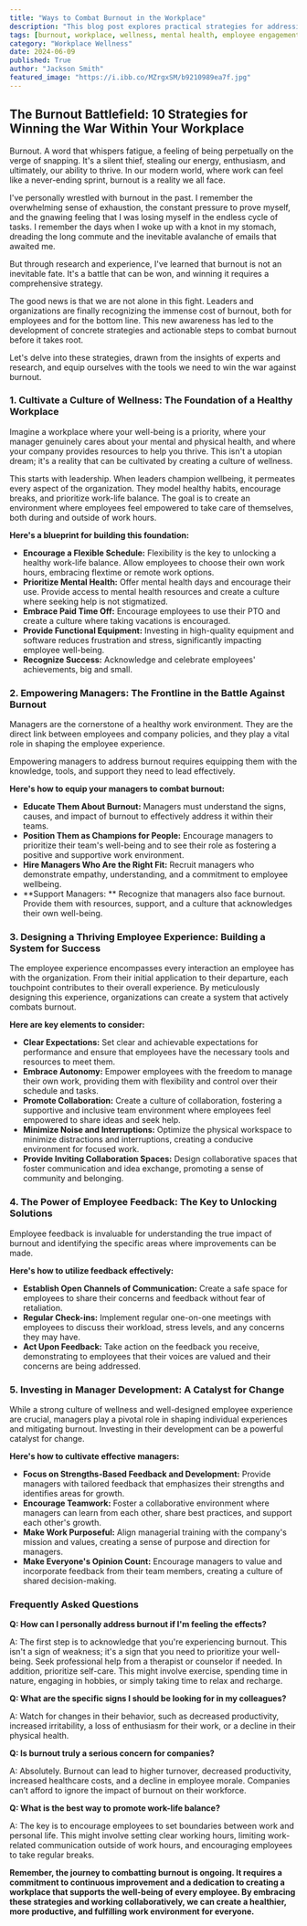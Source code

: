 ```yaml
---
title: "Ways to Combat Burnout in the Workplace"
description: "This blog post explores practical strategies for addressing employee burnout in the workplace. It covers key areas like creating a culture of wellness, empowering managers, designing a positive employee experience, and fostering open communication. Learn actionable steps to prevent and manage burnout for a healthier and more productive work environment."
tags: [burnout, workplace, wellness, mental health, employee engagement, management, leadership, work-life balance, productivity, employee experience, stress management]
category: "Workplace Wellness"
date: 2024-06-09
published: True
author: "Jackson Smith"
featured_image: "https://i.ibb.co/MZrgxSM/b9210989ea7f.jpg"
---
```


##  The Burnout Battlefield: 10 Strategies for Winning the War Within Your Workplace

Burnout. A word that whispers fatigue, a feeling of being perpetually on the verge of snapping.  It's a silent thief, stealing our energy, enthusiasm, and ultimately, our ability to thrive. In our modern world, where work can feel like a never-ending sprint, burnout is a reality we all face.  

I've personally wrestled with burnout in the past.  I remember the overwhelming sense of exhaustion, the constant pressure to prove myself, and the gnawing feeling that I was losing myself in the endless cycle of tasks.  I remember the days when I woke up with a knot in my stomach, dreading the long commute and the inevitable avalanche of emails that awaited me.  

But through research and experience, I've learned that burnout is not an inevitable fate.  It's a battle that can be won, and winning it requires a comprehensive strategy. 

The good news is that we are not alone in this fight. Leaders and organizations are finally recognizing the immense cost of burnout, both for employees and for the bottom line. This new awareness has led to the development of concrete strategies and actionable steps to combat burnout before it takes root. 

Let's delve into these strategies, drawn from the insights of experts and research, and equip ourselves with the tools we need to win the war against burnout.

### **1. Cultivate a Culture of Wellness:  The Foundation of a Healthy Workplace**

Imagine a workplace where your well-being is a priority, where your manager genuinely cares about your mental and physical health, and where your company provides resources to help you thrive.  This isn't a utopian dream; it's a reality that can be cultivated by creating a culture of wellness.

This starts with leadership.  When leaders champion wellbeing, it permeates every aspect of the organization.  They model healthy habits, encourage breaks, and prioritize work-life balance.  The goal is to create an environment where employees feel empowered to take care of themselves, both during and outside of work hours.

**Here's a blueprint for building this foundation:**

- **Encourage a Flexible Schedule:**  Flexibility is the key to unlocking a healthy work-life balance.  Allow employees to choose their own work hours, embracing flextime or remote work options.
- **Prioritize Mental Health:**  Offer mental health days and encourage their use.  Provide access to mental health resources and create a culture where seeking help is not stigmatized.
- **Embrace Paid Time Off:**  Encourage employees to use their PTO and create a culture where taking vacations is encouraged.
- **Provide Functional Equipment:**  Investing in high-quality equipment and software reduces frustration and stress, significantly impacting employee well-being.
- **Recognize Success:**  Acknowledge and celebrate employees' achievements, big and small.

### **2. Empowering Managers:  The Frontline in the Battle Against Burnout**

Managers are the cornerstone of a healthy work environment.  They are the direct link between employees and company policies, and they play a vital role in shaping the employee experience.  

Empowering managers to address burnout requires equipping them with the knowledge, tools, and support they need to lead effectively.  

**Here's how to equip your managers to combat burnout:**

- **Educate Them About Burnout:**  Managers must understand the signs, causes, and impact of burnout to effectively address it within their teams.
- **Position Them as Champions for People:** Encourage managers to prioritize their team's well-being and to see their role as fostering a positive and supportive work environment.
- **Hire Managers Who Are the Right Fit:**  Recruit managers who demonstrate empathy, understanding, and a commitment to employee wellbeing.
- **Support Managers: **  Recognize that managers also face burnout. Provide them with resources, support, and a culture that acknowledges their own well-being.

### **3.  Designing a Thriving Employee Experience:  Building a System for Success**

The employee experience encompasses every interaction an employee has with the organization.  From their initial application to their departure, each touchpoint contributes to their overall experience.  By meticulously designing this experience, organizations can create a system that actively combats burnout.

**Here are key elements to consider:**

- **Clear Expectations:** Set clear and achievable expectations for performance and ensure that employees have the necessary tools and resources to meet them.
- **Embrace Autonomy:**  Empower employees with the freedom to manage their own work, providing them with flexibility and control over their schedule and tasks.
- **Promote Collaboration:**  Create a culture of collaboration, fostering a supportive and inclusive team environment where employees feel empowered to share ideas and seek help.
- **Minimize Noise and Interruptions:**  Optimize the physical workspace to minimize distractions and interruptions, creating a conducive environment for focused work.
- **Provide Inviting Collaboration Spaces:**  Design collaborative spaces that foster communication and idea exchange, promoting a sense of community and belonging.

### **4.  The Power of Employee Feedback:  The Key to Unlocking Solutions**

Employee feedback is invaluable for understanding the true impact of burnout and identifying the specific areas where improvements can be made. 

**Here's how to utilize feedback effectively:**

- **Establish Open Channels of Communication:**  Create a safe space for employees to share their concerns and feedback without fear of retaliation.
- **Regular Check-ins:** Implement regular one-on-one meetings with employees to discuss their workload, stress levels, and any concerns they may have.
- **Act Upon Feedback:**  Take action on the feedback you receive, demonstrating to employees that their voices are valued and their concerns are being addressed.

### **5.  Investing in Manager Development:  A Catalyst for Change**

While a strong culture of wellness and well-designed employee experience are crucial, managers play a pivotal role in shaping individual experiences and mitigating burnout. Investing in their development can be a powerful catalyst for change.

**Here's how to cultivate effective managers:**

- **Focus on Strengths-Based Feedback and Development:** Provide managers with tailored feedback that emphasizes their strengths and identifies areas for growth.
- **Encourage Teamwork:**  Foster a collaborative environment where managers can learn from each other, share best practices, and support each other's growth.
- **Make Work Purposeful:**  Align managerial training with the company's mission and values, creating a sense of purpose and direction for managers.
- **Make Everyone's Opinion Count:**  Encourage managers to value and incorporate feedback from their team members, creating a culture of shared decision-making.

### **Frequently Asked Questions**

**Q: How can I personally address burnout if I'm feeling the effects?**

A: The first step is to acknowledge that you're experiencing burnout. This isn't a sign of weakness; it's a sign that you need to prioritize your well-being.  Seek professional help from a therapist or counselor if needed.  In addition, prioritize self-care.  This might involve exercise, spending time in nature, engaging in hobbies, or simply taking time to relax and recharge.

**Q:  What are the specific signs I should be looking for in my colleagues?**

A:  Watch for changes in their behavior, such as decreased productivity, increased irritability, a loss of enthusiasm for their work, or a decline in their physical health.

**Q:  Is burnout truly a serious concern for companies?**

A:  Absolutely.  Burnout can lead to higher turnover, decreased productivity, increased healthcare costs, and a decline in employee morale.  Companies can’t afford to ignore the impact of burnout on their workforce.

**Q:  What is the best way to promote work-life balance?**

A:  The key is to encourage employees to set boundaries between work and personal life.  This might involve setting clear working hours, limiting work-related communication outside of work hours, and encouraging employees to take regular breaks.

**Remember,  the journey to combatting burnout is ongoing. It requires a commitment to continuous improvement and a dedication to creating a workplace that supports the well-being of every employee. By embracing these strategies and working collaboratively, we can create a healthier, more productive, and fulfilling work environment for everyone.**